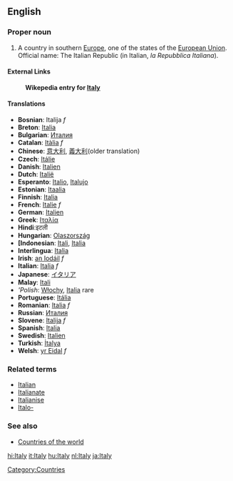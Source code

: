 ==English==
===Proper noun===
# A country in southern [[Europe]], one of the states of the [[European Union]]. Official name: The Italian Republic (in Italian, ''la Repubblica Italiana'').

====External Links====
:'''Wikepedia entry for [[w:Italy|Italy]]'''

====Translations====
*'''Bosnian''': Italija ''f''
*'''Breton''': [[Italia]]
*'''Bulgarian''': [[Италия]]
*'''Catalan''': [[Itàlia]] ''f''
*'''Chinese''': [[意大利]], [[義大利]](older translation)
*'''Czech''': [[Itálie]]
*'''Danish''': [[Italien]]
*'''Dutch''': [[Italië]]
*'''Esperanto''': [[Italio]], [[Italujo]]
*'''Estonian''': [[Itaalia]]
*'''Finnish''': [[Italia]]
*'''French''': [[Italie]] ''f''
*'''German''': [[Italien]]
*'''Greek''': [[Ιταλία]]
*'''Hindi''':इटली
*'''Hungarian''': [[Olaszország]]
*'''[Indonesian''': [[Itali]], [[Italia]]
*'''Interlingua''': [[Italia]]
*'''Irish''': [[an Iodáil]] ''f''
*'''Italian''': [[Italia]] ''f''
*'''Japanese''': [[イタリア]]
*'''Malay''': [[Itali]]
*'''Polish'': [[Włochy]], [[Italia]] rare
*'''Portuguese''': [[Itália]]
*'''Romanian''': [[Italia]] ''f''
*'''Russian''': [[Италия]]
*'''Slovene''': [[Italija]] ''f''
*'''Spanish''': [[Italia]]
*'''Swedish''': [[Italien]]
*'''Turkish''': [[İtalya]]
*'''Welsh''': [[yr Eidal]] ''f''

===Related terms===
*[[Italian]]
*[[Italianate]]
*[[Italianise]]
*[[Italo-]]

===See also===
*[[Countries of the world]]
[[Category:Countries]]

[[hi:Italy]]
[[it:Italy]]
[[hu:Italy]]
[[nl:Italy]]
[[ja:Italy]]